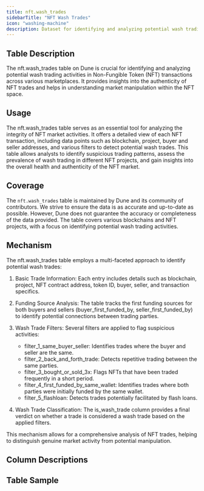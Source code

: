 ```yaml
---
title: nft.wash_trades
sidebarTitle: "NFT Wash Trades"
icon: "washing-machine"
description: Dataset for identifying and analyzing potential wash trading activities in NFT transactions across various marketplaces and blockchains
---
```



## Table Description

The nft.wash_trades table on Dune is crucial for identifying and analyzing potential wash trading activities in Non-Fungible Token (NFT) transactions across various marketplaces. It provides insights into the authenticity of NFT trades and helps in understanding market manipulation within the NFT space.

## Usage

The nft.wash_trades table serves as an essential tool for analyzing the integrity of NFT market activities. It offers a detailed view of each NFT transaction, including data points such as blockchain, project, buyer and seller addresses, and various filters to detect potential wash trades. This table allows analysts to identify suspicious trading patterns, assess the prevalence of wash trading in different NFT projects, and gain insights into the overall health and authenticity of the NFT market.

## Coverage 

The `nft.wash_trades` table is maintained by Dune and its community of contributors. We strive to ensure the data is as accurate and up-to-date as possible. However, Dune does not guarantee the accuracy or completeness of the data provided. The table covers various blockchains and NFT projects, with a focus on identifying potential wash trading activities.

<div>
  <DuneEmbed 
    qID={3457808}
    vID={5810746}
    height={300}
  />
</div>

## Mechanism

The nft.wash_trades table employs a multi-faceted approach to identify potential wash trades:

1. Basic Trade Information: Each entry includes details such as blockchain, project, NFT contract address, token ID, buyer, seller, and transaction specifics.

2. Funding Source Analysis: The table tracks the first funding sources for both buyers and sellers (buyer_first_funded_by, seller_first_funded_by) to identify potential connections between trading parties.

3. Wash Trade Filters: Several filters are applied to flag suspicious activities:
   - filter_1_same_buyer_seller: Identifies trades where the buyer and seller are the same.
   - filter_2_back_and_forth_trade: Detects repetitive trading between the same parties.
   - filter_3_bought_or_sold_3x: Flags NFTs that have been traded frequently in a short period.
   - filter_4_first_funded_by_same_wallet: Identifies trades where both parties were initially funded by the same wallet.
   - filter_5_flashloan: Detects trades potentially facilitated by flash loans.

4. Wash Trade Classification: The is_wash_trade column provides a final verdict on whether a trade is considered a wash trade based on the applied filters.

This mechanism allows for a comprehensive analysis of NFT trades, helping to distinguish genuine market activity from potential manipulation.

## Column Descriptions


<ColumnDescriptions tableSchema="nft" tableName="wash_trades" />

## Table Sample


<TableSample tableSchema="nft" tableName="wash_trades" />